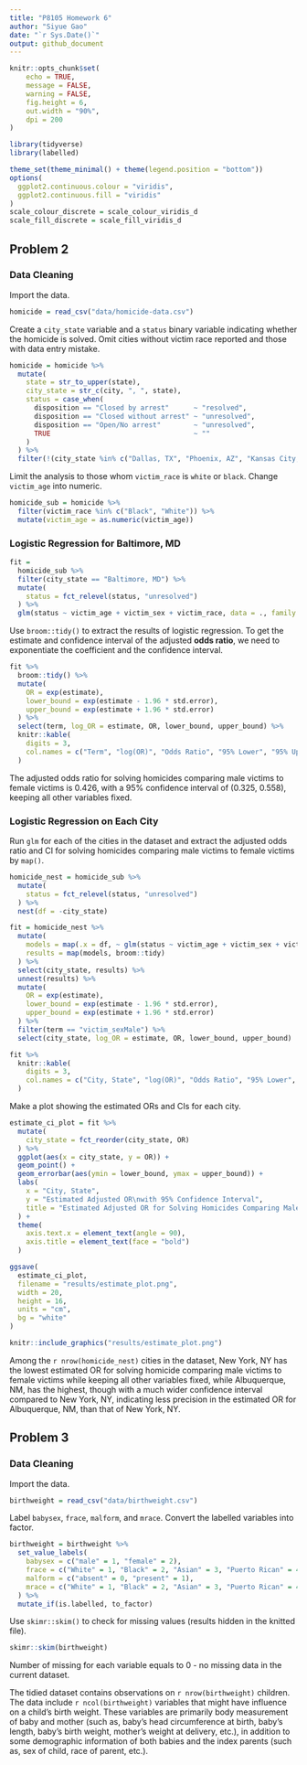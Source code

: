 ```yaml
---
title: "P8105 Homework 6"
author: "Siyue Gao"
date: "`r Sys.Date()`"
output: github_document
---
```


```r
knitr::opts_chunk$set(
	echo = TRUE,
	message = FALSE,
	warning = FALSE,
	fig.height = 6,
	out.width = "90%",
	dpi = 200
)
```


```r
library(tidyverse)
library(labelled)
```


```r
theme_set(theme_minimal() + theme(legend.position = "bottom"))
options(
  ggplot2.continuous.colour = "viridis",
  ggplot2.continuous.fill = "viridis"
)
scale_colour_discrete = scale_colour_viridis_d
scale_fill_discrete = scale_fill_viridis_d
```


## Problem 2

### Data Cleaning

Import the data.

```r
homicide = read_csv("data/homicide-data.csv")
```

Create a `city_state` variable and a `status` binary variable indicating whether the homicide is solved. Omit cities without victim race reported and those with data entry mistake.

```r
homicide = homicide %>% 
  mutate(
    state = str_to_upper(state),
    city_state = str_c(city, ", ", state),
    status = case_when(
      disposition == "Closed by arrest"      ~ "resolved",
      disposition == "Closed without arrest" ~ "unresolved",
      disposition == "Open/No arrest"        ~ "unresolved",
      TRUE                                   ~ ""
    )
  ) %>% 
  filter(!(city_state %in% c("Dallas, TX", "Phoenix, AZ", "Kansas City, MO", "Tulsa, AL")))
```

Limit the analysis to those whom `victim_race` is `white` or `black`. Change `victim_age` into numeric.

```r
homicide_sub = homicide %>% 
  filter(victim_race %in% c("Black", "White")) %>% 
  mutate(victim_age = as.numeric(victim_age))
```

### Logistic Regression for Baltimore, MD

```r
fit = 
  homicide_sub %>% 
  filter(city_state == "Baltimore, MD") %>% 
  mutate(
    status = fct_relevel(status, "unresolved")
  ) %>% 
  glm(status ~ victim_age + victim_sex + victim_race, data = ., family = "binomial")
```

Use `broom::tidy()` to extract the results of logistic regression. To get the estimate and confidence interval of the adjusted **odds ratio**, we need to exponentiate the coefficient and the confidence interval.

```r
fit %>% 
  broom::tidy() %>% 
  mutate(
    OR = exp(estimate),
    lower_bound = exp(estimate - 1.96 * std.error),
    upper_bound = exp(estimate + 1.96 * std.error)
  ) %>% 
  select(term, log_OR = estimate, OR, lower_bound, upper_bound) %>%
  knitr::kable(
    digits = 3,
    col.names = c("Term", "log(OR)", "Odds Ratio", "95% Lower", "95% Upper")    
  )
```

The adjusted odds ratio for solving homicides comparing male victims to female victims is 0.426, with a 95% confidence interval of (0.325, 0.558), keeping all other variables fixed.

### Logistic Regression on Each City

Run `glm` for each of the cities in the dataset and extract the adjusted odds ratio and CI for solving homicides comparing male victims to female victims by `map()`.

```r
homicide_nest = homicide_sub %>% 
  mutate(
    status = fct_relevel(status, "unresolved")
  ) %>% 
  nest(df = -city_state)

fit = homicide_nest %>% 
  mutate(
    models = map(.x = df, ~ glm(status ~ victim_age + victim_sex + victim_race, data = .x, family = "binomial")),
    results = map(models, broom::tidy)
  ) %>% 
  select(city_state, results) %>% 
  unnest(results) %>% 
  mutate(
    OR = exp(estimate),
    lower_bound = exp(estimate - 1.96 * std.error),
    upper_bound = exp(estimate + 1.96 * std.error)
  ) %>% 
  filter(term == "victim_sexMale") %>% 
  select(city_state, log_OR = estimate, OR, lower_bound, upper_bound)

fit %>% 
  knitr::kable(
    digits = 3,
    col.names = c("City, State", "log(OR)", "Odds Ratio", "95% Lower", "95% Upper")  
  )
```

Make a plot showing the estimated ORs and CIs for each city.

```r
estimate_ci_plot = fit %>% 
  mutate(
    city_state = fct_reorder(city_state, OR)
  ) %>% 
  ggplot(aes(x = city_state, y = OR)) +
  geom_point() +
  geom_errorbar(aes(ymin = lower_bound, ymax = upper_bound)) +
  labs(
    x = "City, State",
    y = "Estimated Adjusted OR\nwith 95% Confidence Interval",
    title = "Estimated Adjusted OR for Solving Homicides Comparing Male Victims to Female Victims\nwith 95% Confidence Interval in Each City"
  ) +
  theme(
    axis.text.x = element_text(angle = 90),
    axis.title = element_text(face = "bold")
  )

ggsave(
  estimate_ci_plot,
  filename = "results/estimate_plot.png",
  width = 20,
  height = 16,
  units = "cm",
  bg = "white"
)

knitr::include_graphics("results/estimate_plot.png")
```

Among the `r nrow(homicide_nest)` cities in the dataset, New York, NY has the lowest estimated OR for solving homicide comparing male victims to female victims while keeping all other variables fixed, while Albuquerque, NM, has the highest, though with a much wider confidence interval compared to New York, NY, indicating less precision in the estimated OR for Albuquerque, NM, than that of New York, NY.


## Problem 3

### Data Cleaning

Import the data.

```r
birthweight = read_csv("data/birthweight.csv")
```

Label `babysex`, `frace`, `malform`, and `mrace`. Convert the labelled variables into factor.

```r
birthweight = birthweight %>% 
  set_value_labels(
    babysex = c("male" = 1, "female" = 2),
    frace = c("White" = 1, "Black" = 2, "Asian" = 3, "Puerto Rican" = 4, "Other" = 8, "Unknown" = 9),
    malform = c("absent" = 0, "present" = 1),
    mrace = c("White" = 1, "Black" = 2, "Asian" = 3, "Puerto Rican" = 4, "Other" = 8)
  ) %>% 
  mutate_if(is.labelled, to_factor)
```

Use `skimr::skim()` to check for missing values (results hidden in the knitted file).

```r
skimr::skim(birthweight)
```

Number of missing for each variable equals to 0 - no missing data in the current dataset.

The tidied dataset contains observations on `r nrow(birthweight)` children. The data include `r ncol(birthweight)` variables that might have influence on a child's birth weight. These variables are primarily body measurement of baby and mother (such as, baby's head circumference at birth, baby's length, baby's  birth weight, mother's weight at delivery, etc.), in addition to some demographic information of both babies and the index parents (such as, sex of child, race of parent, etc.).

